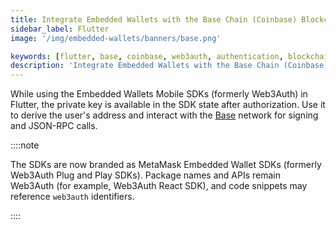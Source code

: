 ```yaml
---
title: Integrate Embedded Wallets with the Base Chain (Coinbase) Blockchain in Flutter
sidebar_label: Flutter
image: '/img/embedded-wallets/banners/base.png'

keywords: [flutter, base, coinbase, web3auth, authentication, blockchain]
description: 'Integrate Embedded Wallets with the Base Chain (Coinbase) Blockchain in Flutter'
---
```



<SEO
  title="Integrate Embedded Wallets with the Base Chain (Coinbase) Blockchain in Flutter"
  description="Integrate Embedded Wallets with the Base Chain (Coinbase) Blockchain in Flutter"
  image="https://docs.metamask.io/img/embedded-wallets/banners/base.png"
  slug="/embedded-wallets/connect-blockchain/evm/base/flutter"
/>

While using the Embedded Wallets Mobile SDKs (formerly Web3Auth) in Flutter, the private key is available in the SDK state after authorization. Use it to derive the user's address and interact with the [Base](https://base.org/) network for signing and JSON-RPC calls.

::::note

The SDKs are now branded as MetaMask Embedded Wallet SDKs (formerly Web3Auth Plug and Play SDKs). Package names and APIs remain Web3Auth (for example, Web3Auth React SDK), and code snippets may reference `web3auth` identifiers.

::::

<EVMInteraction />
